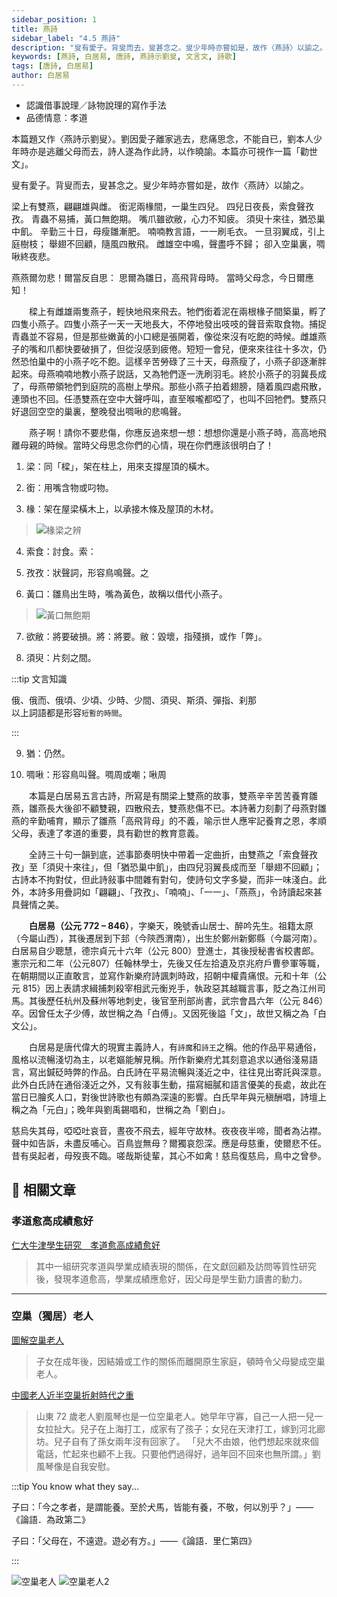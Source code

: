 ```yaml
---
sidebar_position: 1
title: 燕詩
sidebar_label: "4.5 燕詩"
description: "叟有愛子。背叟而去，叟甚念之。叟少年時亦嘗如是，故作〈燕詩〉以諭之。"
keywords: [燕詩, 白居易, 唐詩, 燕詩示劉叟, 文言文, 詩歌]
tags: [唐詩, 白居易]
author: 白居易
---
```


<YouWillLearn>

- 認識借事說理／詠物說理的寫作手法
- 品德情意：孝道

</YouWillLearn>

<Intro>

本篇題又作〈燕詩示劉叟〉。劉因愛子離家逃去，悲痛思念，不能自已，劉本人少年時亦是逃離父母而去，詩人遂為作此詩，以作曉諭。本篇亦可視作一篇「勸世文」。
<p style={{fontFamily:'KaiTi'}}>叟有愛子。背叟而去，叟甚念之。叟少年時亦嘗如是，故作〈燕詩〉以諭之。</p>

</Intro>

<MainText>

<div className="main poetry" style={{maxWidth: "44rem", margin: "0 auto" }}>

<p>
  <span><Annotate title="同「樑」，架在柱上，用來支撐屋頂的橫木。">梁</Annotate>上有雙燕，翩翩雄與雌。</span>
  <span><Annotate title="用嘴含物或叼物。">銜</Annotate>泥兩<Annotate title="架在屋梁橫木上，以承接木條及屋頂的木材。">椽</Annotate>間，一巢生四兒。</span>
  <span>四兒日夜長，<Annotate title="討食。粵：[摵]，[saak3]。">索食</Annotate>聲<Annotate title="狀聲詞，形容鳥鳴聲。粵：[之]，[zi1]">孜孜</Annotate>。</span>
  <span>青蟲不易捕，<Annotate title="雛鳥出生時，嘴為黃色，故稱以借代小燕子。">黃口</Annotate>無飽期。</span>
  <span>嘴爪雖<Annotate title="將要破損。將：將要。敝：毀壞，指殘損，或作「弊」。">欲敝</Annotate>，心力不知疲。</span>
  <span><Annotate title="片刻之間。">須臾</Annotate>十來往，<Annotate title="仍然。">猶</Annotate>恐巢中飢。</span>
  <span>辛勤三十日，母瘦雛漸肥。</span>
  <span>喃喃教言語，一一刷毛衣。</span>
  <span>一旦羽翼成，引上庭樹枝；</span>
  <span>舉翅不回顧，隨風四散飛。</span>
  <span>雌雄空中鳴，聲盡呼不歸；</span>
  <span>卻入空巢裏，<Annotate title="形容鳥叫聲。粵：[周周]，[zau1zau1]；亦讀作[嘲周]，[zaau1zau1]。">啁啾</Annotate>終夜悲。</span>
</p>

<p>
  <span>燕燕爾勿悲！爾當反自思：</span>
  <span>思爾為雛日，高飛背母時。</span>
  <span>當時父母念，今日爾應知！</span>
  <span style={{ width: "12em", display: "inline-flex" }} />
</p>

</div>

</MainText>

<Translation>

　　樑上有雌雄兩隻燕子，輕快地飛來飛去。牠們銜着泥在兩根椽子間築巢，孵了四隻小燕子。四隻小燕子一天一天地長大，不停地發出吱吱的聲音索取食物。捕捉青蟲並不容易，但是那些嫩黃的小口總是張開着，像從來沒有吃飽的時候。雌雄燕子的嘴和爪都快要破損了，但從沒感到疲倦。短短一會兒，便來來往往十多次，仍然恐怕巢中的小燕子吃不飽。這樣辛苦勞碌了三十天，母燕瘦了，小燕子卻逐漸胖起來。母燕喃喃地教小燕子説話，又為牠們逐一洗刷羽毛。終於小燕子的羽冀長成了，母燕帶領牠們到庭院的高樹上學飛。那些小燕子拍着翅膀，隨着風四處飛散，連頭也不回。任憑雙燕在空中大聲呼叫，直至喉嚨都啞了，也叫不回牠們。雙燕只好退回空空的巢裏，整晚發出啁啾的悲鳴聲。

　　燕子啊！請你不要悲傷，你應反過來想一想：想想你還是小燕子時，高高地飛離母親的時候。當時父母思念你們的心情，現在你們應該很明白了！

</Translation>

<Dictionary>

1. 梁：同「樑」，架在柱上，用來支撐屋頂的橫木。
   
2. 銜：用嘴含物或叼物。

3. 椽：架在屋梁橫木上，以承接木條及屋頂的木材。
> ![椽梁之辨](/img/S1/4.5燕詩/梁椽.jpeg)

4. 索食：討食。索：<Jypt py="saak3" />
   
5. 孜孜：狀聲詞，形容鳥鳴聲。<Jypt py="zi1">之</Jypt>
   
6. 黃口：雛鳥出生時，嘴為黃色，故稱以借代小燕子。
> ![黃口無飽期](/img/S1/4.5燕詩/黃口無飽期.jpg)
   
7. 欲敝：將要破損。將：將要。敝：毀壞，指殘損，或作「弊」。
   
8. 須臾：片刻之間。
 
:::tip 文言知識

俄、俄而、俄頃、少頃、少時、少間、須臾、斯須、彈指、刹那  
以上詞語都是形容`短暫的時間`。  

:::  

9. 猶：仍然。    

10.  啁啾：形容鳥叫聲。啁<Jypt py="zau1">周</Jypt>或<Jypt py="zaau1">嘲</Jypt>；啾<Jypt py="zau1">周</Jypt>
   
</Dictionary>

<Media>
  <Tabs>
    <TabItem value="作者介紹" default>
      <Youtube id="poZvxGtMr5k" />
    </TabItem>
  </Tabs>
</Media>

<Appreciation>

　　本篇是白居易五言古詩，所寫是有關梁上雙燕的故事，雙燕辛辛苦苦養育雛燕，雛燕長大後卻不顧雙親，四散飛去，雙燕悲傷不已。本詩著力刻劃了母燕對雛燕的辛勤哺育，顯示了雛燕「高飛背母」的不義，喻示世人應牢記養育之恩，孝順父母，表達了孝道的重要，具有勸世的教育意義。

　　全詩三十句一韻到底，述事節奏明快中帶着一定曲折，由雙燕之「索食聲孜孜」至「須臾十來往」，但「猶恐巢中飢」，由四兒羽翼長成而至「舉翅不回顧」；古詩本不拘對仗，但此詩敍事中間雜有對句，使詩句文字多變，而非一味淺白。此外，本詩多用疊詞如「翩翩」、「孜孜」、「喃喃」、「一一」、「燕燕」，令詩讀起來甚具聲情之美。

</Appreciation>

<Biography>

　　**白居易（公元 772 – 846）**，字樂天，晚號香山居士、醉吟先生。祖籍太原（今屬山西），其後遷居到下邽（今陝西渭南），出生於鄭州新鄭縣（今屬河南）。白居易自少聰慧，德宗貞元十六年（公元 800）登進士，其後授秘書省校書郎。憲宗元和二年（公元807）任翰林學士，先後又任左拾遺及京兆府戶曹參軍等職，在朝期間以正直敢言，並寫作新樂府詩諷刺時政，招朝中權貴痛恨。元和十年（公元 815）因上表請求緝捕刺殺宰相武元衡兇手，執政惡其越職言事，貶之為江州司馬。其後歷任杭州及蘇州等地刺史，後官至刑部尚書，武宗會昌六年（公元 846）卒。因曾任太子少傅，故世稱之為「白傅」。又因死後謚「文」，故世又稱之為「白文公」。

　　白居易是唐代偉大的現實主義詩人，有`詩魔`和`詩王`之稱。他的作品平易通俗，風格以流暢淺切為主，以老嫗能解見稱。所作新樂府尤其刻意追求以通俗淺易語言，寫出鍼砭時弊的作品。白氏詩在平易流暢與淺近之中，往往見出寄託與深意。此外白氏詩在通俗淺近之外，又有敍事生動，描寫細膩和語言優美的長處，故此在當日已膾炙人口，對後世詩歌也有頗為深遠的影響。白氏早年與元稹酬唱，詩壇上稱之為「元白」；晚年與劉禹錫唱和，世稱之為「劉白」。

</Biography>

<Extension>

<Author name='白居易' source="〈慈烏夜啼〉" />

<p className="read-around poetry">慈烏失其母，啞啞吐哀音，晝夜不飛去，經年守故林。夜夜夜半啼，聞者為沾襟。聲中如告訴，未盡反哺心。百鳥豈無母？爾獨哀怨深。應是母慈重，使爾悲不任。昔有吳起者，母歿喪不臨。嗟哉斯徒輩，其心不如禽！慈烏復慈烏，鳥中之曾參。</p>

</Extension>

<Challenges>

<ChallengeItem label="評估練習">

<Quiz href="https://docs.google.com/forms/d/1Uv8HPhnMrgBwQkQtR5b_eEkV8lSzGu4Wiuebb5qFJrA/copy" />

<Solution>

<QuizAnswers />

</Solution>

</ChallengeItem>

</Challenges>

## 🔗 相關文章

### 孝道愈高成績愈好

[仁大牛津學生研究　孝道愈高成績愈好](https://hk.sports.yahoo.com/news/仁大牛津學生研究-孝道愈高成績愈好-221114942.html#:~:text=「其中一組研究孝道與學業成績表現的關係，在文獻回顧及訪問等質性研究後，發現孝道愈高，學業成績應愈好，因父母是學生勤力讀書的動力。」)

>其中一組研究孝道與學業成績表現的關係，在文獻回顧及訪問等質性研究後，發現孝道愈高，學業成績應愈好，因父母是學生勤力讀書的動力。

---

### 空巢（獨居）老人

[圖解空巢老人](https://ls.chiculture.org.hk/tc/national-conditions/329#:~:text=這些子女在成年後，因結婚或工作的關係而離開原生家庭，頓時令父母變成空巢老人。)

>子女在成年後，因結婚或工作的關係而離開原生家庭，頓時令父母變成空巢老人。

[中國老人近半空巢折射時代之重](http://opinion.people.com.cn/GB/373158/375930/index.html)

>山東 72 歲老人劉風琴也是一位空巢老人。她早年守寡，自己一人把一兒一女拉扯大。兒子在上海打工，成家有了孩子；女兒在天津打工，嫁到河北廊坊。兒子自有了孫女兩年沒有回家了。 「兒大不由娘，他們想起來就來個電話，忙起來也顧不上我。只要他們過得好，過年回不回來也無所謂。」劉風琴像是自我安慰。

:::tip You know what they say...

子曰：「今之孝者，是謂能養。至於犬馬，皆能有養，不敬，何以別乎？」<span className="source">——《論語．為政第二》</span>

子曰：「父母在，不遠遊。遊必有方。」<span className="source">——《論語．里仁第四》</span>

:::

![空巢老人](/img/S1/4.5燕詩/空巢老人.jpg)
![空巢老人2](/img/S1/4.5燕詩/空巢老人2.jpg)